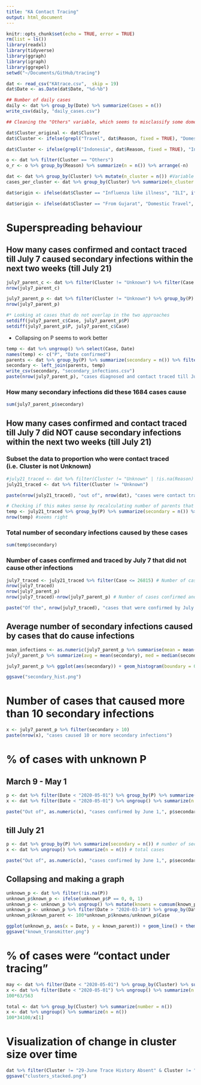 ```yaml
---
title: "KA Contact Tracing"
output: html_document
---
```



```r
knitr::opts_chunk$set(echo = TRUE, error = TRUE)
rm(list = ls())
library(readxl)
library(tidyverse)
library(ggraph)
library(igraph)
library(ggrepel)
setwd("~/Documents/GitHub/tracing")
```

```r
dat <- read_csv("KAtrace.csv",  skip = 19)
dat$Date <- as.Date(dat$Date, "%d-%b")
```

```r
## Number of daily cases
daily <- dat %>% group_by(Date) %>% summarize(Cases = n())
write_csv(daily, "daily_cases.csv")
```

```r
## Cleaning the "Others" variable, which seems to misclassify some domestic travel cases

dat$Cluster_original <- dat$Cluster
dat$Cluster <- ifelse(grepl("Travel", dat$Reason, fixed = TRUE), "Domestic Travel", ifelse(grepl("Delhi", dat$Reason, fixed = TRUE), "Domestic Travel", ifelse(grepl("travel", dat$Reason, fixed = TRUE), "Domestic Travel", dat$Cluster)))

dat$Cluster <- ifelse(grepl("Indonesia", dat$Reason, fixed = TRUE), "International Travel", ifelse(grepl("Dubai", dat$Reason, fixed = TRUE), "International Travel", ifelse(grepl("London", dat$Reason, fixed = TRUE), "International Travel", ifelse(grepl("Colombo", dat$Reason, fixed = TRUE), "International Travel", ifelse(grepl("Nepal", dat$Reason, fixed = TRUE), "International Travel", ifelse(grepl("Malaysia", dat$Reason, fixed = TRUE), "International Travel", dat$Cluster))))))

o <- dat %>% filter(Cluster == "Others")
o_r <- o %>% group_by(Reason) %>% summarize(n = n()) %>% arrange(-n)
```


```r
dat <- dat %>% group_by(Cluster) %>% mutate(n_cluster = n()) #Variable for number of cases in each cluster
cases_per_cluster <- dat %>% group_by(Cluster) %>% summarize(n_cluster = n()) %>% arrange(-n_cluster) #Table for number of cases in each cluster

dat$origin <- ifelse(dat$Cluster == "Influenza like illness", "ILI", ifelse(dat$Cluster == "Severe Acute Respiratory Infection", "SARI", ifelse(dat$Cluster == "TJ Congregation from 13th to 18th March in Delhi", "TJ Congregation", ifelse(dat$Cluster == "Pharmaceutical Company in Nanjangud", "Pharma Co, Nanjangud", as.character(dat$Cluster)))))

dat$origin <- ifelse(dat$Cluster == "From Gujarat", "Domestic Travel", ifelse(dat$Cluster == "From Maharashtra", "Domestic Travel", ifelse(dat$Cluster == "From Rajasthan", "Domestic Travel", ifelse(dat$Cluster == "From the Southern States", "Domestic Travel", ifelse(dat$Cluster == "From Middle East", "International Travel",ifelse(dat$Cluster == "From United Kingdom", "International Travel",ifelse(dat$Cluster == "From the rest of Europe", "International Travel", ifelse(dat$Cluster == "From USA", "International Travel", ifelse(dat$Cluster == "From South America", "International Travel",ifelse(dat$Cluster == "Second Generation Contact", "Others", as.character(dat$origin)))))))))))
```

# Superspreading behaviour 

## How many cases confirmed and contact traced till July 7 caused secondary infections within the next two weeks (till July 21)
```r
july7_parent_c <- dat %>% filter(Cluster != "Unknown") %>% filter(Case <= 26815 & C == 1) # Collapsing C variable
nrow(july7_parent_c)

july7_parent_p <- dat %>% filter(Cluster != "Unknown") %>% group_by(P) %>% summarize(secondary = n()) %>% filter(P <= 26815 & P != 0 ) # Collapsing P variable
nrow(july7_parent_p)
```

```r
#* Looking at cases that do not overlap in the two approaches
setdiff(july7_parent_c$Case, july7_parent_p$P) 
setdiff(july7_parent_p$P, july7_parent_c$Case) 
```
* Collapsing on P seems to work better

```r
temp <- dat %>% ungroup() %>% select(Case, Date)
names(temp) <- c("P", "Date confirmed")
parents <- dat %>% group_by(P) %>% summarize(secondary = n()) %>% filter(P != 0)
secondary <- left_join(parents, temp)
write_csv(secondary, "secondary_infections.csv")
paste(nrow(july7_parent_p), "cases diagnosed and contact traced till July 7 caused secondary infections by July 21, 2020")
```

### How many secondary infections did these 1684 cases cause
```r
sum(july7_parent_p$secondary)
```

## How many cases confirmed and contact traced till July 7 did NOT cause secondary infections within the next two weeks (till July 21)

### Subset the data to  proportion who were contact traced (i.e. Cluster is not Unknown)

```r
#july21_traced <- dat %>% filter(Cluster != "Unknown" | !is.na(Reason) | C != 0 | P != 0)
july21_traced <- dat %>% filter(Cluster != "Unknown")
```

```r
paste(nrow(july21_traced), "out of", nrow(dat), "cases were contact traced till July 21")
```


```r
# Checking if this makes sense by recalculating number of parents that caused infections by July 7, should be same as above (a lower figure would indicate that I oversubsetted)
temp <- july21_traced %>% group_by(P) %>% summarize(secondary = n()) %>% filter(P <= 26815 & P != 0) # Collapsing P variable
nrow(temp) #seems right
```
### Total number of secondary infections caused by these cases
```r
sum(temp$secondary)
```

### Number of cases confirmed and traced by July 7 that did not cause other infections 
```r
july7_traced <- july21_traced %>% filter(Case <= 26815) # Number of cases confirmed and traced by July 7 
nrow(july7_traced)
nrow(july7_parent_p)
nrow(july7_traced)-nrow(july7_parent_p) # Number of cases confirmed and traced by July 7 that did not cause other infections 
```


```r
paste("Of the", nrow(july7_traced), "cases that were confirmed by July 7 and contact traced", nrow(july7_parent_p), "caused secondary infections, while", nrow(july7_traced)-nrow(july7_parent_p), "did not cause any secondary infections at all")
```

## Average number of secondary infections caused by cases that do cause infections
```r
mean_infections <- as.numeric(july7_parent_p %>% summarise(mean = mean(secondary)))
july7_parent_p %>% summarize(avg = mean(secondary), med = median(secondary))

july7_parent_p %>% ggplot(aes(secondary)) + geom_histogram(boundary = 0, alpha = 0.8, fill = "#1a71a3") + geom_vline(aes(xintercept = mean_infections), , color = "Black", linetype="dashed") + theme_minimal() + xlab("Number of Secondary Infections Caused by Each Patient") + ylab("No. of Patients That Cause A Secondary Infection") + ggtitle("Distribution of Number of Secondary Infections Caused By COVID-19 Patients")  + scale_x_continuous(breaks = seq(0, 60,5), labels = seq(0,60, 5))

ggsave("secondary_hist.png")
```
# Number of cases that caused more than 10  secondary infections
```r
x <- july7_parent_p %>% filter(secondary > 10)
paste(nrow(x), "cases caused 10 or more secondary infections")
```

# % of cases with unknown P
## March 9 - May 1
```r
p <- dat %>% filter(Date < "2020-05-01") %>% group_by(P) %>% summarize(secondary = n()) # number of secondary infections 
x <- dat %>% filter(Date < "2020-05-01") %>% ungroup() %>% summarize(n = n()) # total cases
```

```r
paste("Out of", as.numeric(x), "cases confirmed by June 1,", p$secondary[1], "(",100*p$secondary[1]/as.numeric(x),")", "had no known parent")
```

## till July 21
```r
p <- dat %>% group_by(P) %>% summarize(secondary = n()) # number of secondary infections 
x <- dat %>% ungroup() %>% summarize(n = n()) # total cases
```

```r
paste("Out of", as.numeric(x), "cases confirmed by June 1,", p$secondary[1], "(",100*p$secondary[1]/as.numeric(x),")", "had no known parent")
```

## Collapsing and making a graph
```r
unknown_p <- dat %>% filter(!is.na(P))
unknown_p$known_p <- ifelse(unknown_p$P == 0, 0, 1)
unknown_p <- unknown_p %>% ungroup() %>% mutate(knowns = cumsum(known_p)) %>% select(Case, Date, knowns) 
unknown_p <- unknown_p %>% filter(Date > "2020-03-10") %>% group_by(Date) %>% filter(row_number()==n()) %>% filter(!is.na(Date))
unknown_p$known_parent <- 100*unknown_p$knowns/unknown_p$Case

ggplot(unknown_p, aes(x = Date, y = known_parent)) + geom_line() + theme_minimal() + ggtitle("Percentage of Total Cases With Known Source of Infection Has Been Declining") + ylab("% of Cases With Known Source of Infection")
ggsave("known_transmitter.png")
```
# % of cases were "contact under tracing"
```r
may <- dat %>% filter(Date < "2020-05-01") %>% group_by(Cluster) %>% summarize(number = n()) 
x <- dat %>% filter(Date < "2020-05-01") %>% ungroup() %>% summarize(n = n())
100*63/563

total <- dat %>% group_by(Cluster) %>% summarize(number = n())
x <- dat %>% ungroup() %>% summarize(n = n())
100*34100/x[1]
```

# Visualization of change in cluster size over time
```r
dat %>% filter(Cluster != "29-June Trace History Absent" & Cluster != "28-June Trace History Absent" & Cluster != "27-June Trace History Absent" & Cluster != "Second Generation Contact Absent" & Cluster != "Domestic Travel History Absent" & Cluster != "International Travel History Absent") %>% ggplot(aes(Date)) + geom_bar(position = "fill", aes(fill=origin), alpha = 1, color = "black", size = 0.05)  + scale_fill_brewer(palette = "Spectral") + theme_minimal() + theme(legend.position="bottom", legend.spacing = unit(0.4, "points"), legend.text = element_text(size = 8), legend.title = element_blank())  + ggtitle("Distribution of Case Origins in Karnataka, March 9 - July 21, 2020") + ylab("Proportion Of Cases Confirmed Daily")
ggsave("clusters_stacked.png")
```
